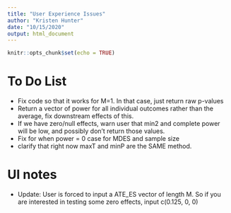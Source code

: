 ```yaml
---
title: "User Experience Issues"
author: "Kristen Hunter"
date: "10/15/2020"
output: html_document
---
```


```r
knitr::opts_chunk$set(echo = TRUE)
```

# To Do List

- Fix code so that it works for M=1. In that case, just return raw p-values
- Return a vector of power for all individual outcomes rather than the average, fix downstream effects of this.
- If we have zero/null effects, warn user that min2 and complete power will be low, and possibly don't return those values.
- Fix for when power = 0 case for MDES and sample size
- clarify that right now maxT and minP are the SAME method.

# UI notes

- Update: User is forced to input a ATE_ES vector of length M. So if you are interested in testing some zero effects, input c(0.125, 0, 0)

